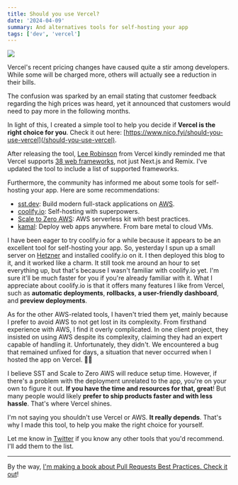 ```yaml
---
title: Should you use Vercel?
date: '2024-04-09'
summary: And alternatives tools for self-hosting your app
tags: ['dev', 'vercel']
---
```


![](/static/images/articles/ogimage.jpg.webp)

Vercel's recent pricing changes have caused quite a stir among developers. While some will be charged more, others will actually see a reduction in their bills.

The confusion was sparked by an email stating that customer feedback regarding the high prices was heard, yet it announced that customers would need to pay more in the following months.

In light of this, I created a simple tool to help you decide if **Vercel is the right choice for you**. Check it out here: [https://www.nico.fyi/should-you-use-vercel](/should-you-use-vercel).

After releasing the tool, [Lee Robinson](https://twitter.com/leeerob) from Vercel kindly reminded me that Vercel supports [38 web frameworks](https://vercel.com/docs/frameworks/more-frameworks), not just Next.js and Remix. I've updated the tool to include a list of supported frameworks.

Furthermore, the community has informed me about some tools for self-hosting your app. Here are some recommendations:

- [sst.dev](https://sst.dev/): Build modern full-stack applications on [AWS](https://aws.amazon.com).
- [coolify.io](https://coolify.io): Self-hosting with superpowers.
- [Scale to Zero AWS](https://scaletozeroaws.com): AWS serverless kit with best practices.
- [kamal](https://kamal-deploy.org): Deploy web apps anywhere. From bare metal to cloud VMs.

I have been eager to try coolify.io for a while because it appears to be an excellent tool for self-hosting your app. So, yesterday I spun up a small server on [Hetzner](https://www.hetzner.com) and installed coolify.io on it. I then deployed this blog to it, and it worked like a charm. It still took me around an hour to set everything up, but that's because I wasn't familiar with coolify.io yet. I'm sure it'll be much faster for you if you're already familiar with it. What I appreciate about coolify.io is that it offers many features I like from Vercel, such as **automatic deployments**, **rollbacks**, **a user-friendly dashboard**, and **preview deployments**.

As for the other AWS-related tools, I haven't tried them yet, mainly because I prefer to avoid AWS to not get lost in its complexity. From firsthand experience with AWS, I find it overly complicated. In one client project, they insisted on using AWS despite its complexity, claiming they had an expert capable of handling it. Unfortunately, they didn't. We encountered a bug that remained unfixed for days, a situation that never occurred when I hosted the app on Vercel. 🤷‍♂️

I believe SST and Scale to Zero AWS will reduce setup time. However, if there's a problem with the deployment unrelated to the app, you're on your own to figure it out. **If you have the time and resources for that, great**! But many people would likely **prefer to ship products faster and with less hassle**. That's where Vercel shines.

I'm not saying you shouldn't use Vercel or AWS. **It really depends**. That's why I made this tool, to help you make the right choice for yourself.

Let me know in [Twitter](https://twitter.com/intent/tweet?text=@2co_p%20other%20tools%20to%20self-host%3A) if you know any other tools that you'd recommend. I'll add them to the list.

---

By the way, [I'm making a book about Pull Requests Best Practices. Check it out](https://pr.nico.fyi)!
